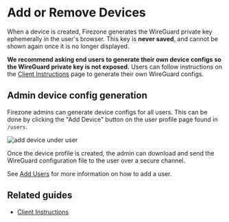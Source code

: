 # Add or Remove Devices

When a device is created, Firezone generates the WireGuard private key
ephemerally in the user's browser. This key is **never saved**, and cannot be
shown again once it is no longer displayed.

**We recommend asking end users to generate their own device configs so the
WireGuard private key is not exposed.** Users can follow instructions on the
[Client Instructions](/docs/user-guides/client-instructions) page to generate
their own WireGuard configs.

## Admin device config generation

Firezone admins can generate device configs for all users. This can be done by
clicking the "Add Device" button on the user profile page found in `/users`.

![add device under user](https://user-images.githubusercontent.com/52545545/153467794-a9912bf0-2a13-4d05-9df9-2bd6e32b594c.png)

Once the device profile is created, the admin can download and send the
WireGuard configuration file to the user over a secure channel.

See [Add Users](/docs/user-guides/add-users) for more information on how to add
a user.

## Related guides

- [Client Instructions](/docs/user-guides/client-instructions)
